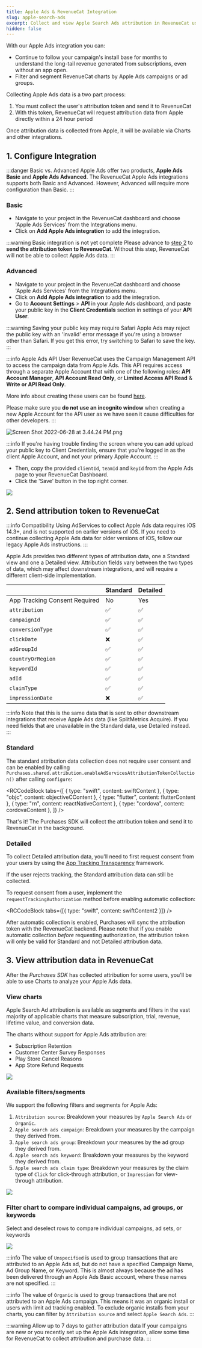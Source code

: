 ```yaml
---
title: Apple Ads & RevenueCat Integration
slug: apple-search-ads
excerpt: Collect and view Apple Search Ads attribution in RevenueCat using AdServices
hidden: false
---
```


With our Apple Ads integration you can:

- Continue to follow your campaign's install base for months to understand the long-tail revenue generated from subscriptions, even without an app open.
- Filter and segment RevenueCat charts by Apple Ads campaigns or ad groups.

Collecting Apple Ads data is a two part process:

1. You must collect the user's attribution token and send it to RevenueCat
2. With this token, RevenueCat will request attribution data from Apple directly within a 24 hour period

Once attribution data is collected from Apple, it will be available via Charts and other integrations.

## 1. Configure Integration

:::danger Basic vs. Advanced
Apple Ads offer two products, **Apple Ads Basic** and **Apple Ads Advanced**. The RevenueCat Apple Ads integrations supports both Basic and Advanced. However, Advanced will require more configuration than Basic.
:::

### Basic

- Navigate to your project in the RevenueCat dashboard and choose 'Apple Ads Services' from the Integrations menu.
- Click on **Add Apple Ads integration** to add the integration.

:::warning Basic integration is not yet complete
Please advance to [step 2](/integrations/attribution/apple-search-ads#2-send-attribution-token-to-revenuecat) to **send the attribution token to RevenueCat**. Without this step, RevenueCat will not be able to collect Apple Ads data.
:::

### Advanced

- Navigate to your project in the RevenueCat dashboard and choose 'Apple Ads Services' from the Integrations menu.
- Click on **Add Apple Ads integration** to add the integration.
- Go to **Account Settings** > **API** in your Apple Ads dashboard, and paste your public key in the **Client Credentials** section in settings of your **API User**.

:::warning Saving your public key may require Safari
Apple Ads may reject the public key with an 'invalid' error message if you're using a browser other than Safari. If you get this error, try switching to Safari to save the key.
:::

:::info Apple Ads API User
RevenueCat uses the Campaign Management API to access the campaign data from Apple Ads. This API requires access through a separate Apple Account that with one of the following roles: **API Account Manager**, **API Account Read Only**, or **Limited Access API Read** & **Write or API Read Only**.

More info about creating these users can be found [here](https://searchads.apple.com/help/campaigns/0022-use-the-campaign-management-api).

Please make sure you **do not use an incognito window** when creating a new Apple Account for the API user as we have seen it cause difficulties for other developers.
:::

![Screen Shot 2022-06-28 at 3.44.24 PM.png](/docs_images/integrations/attribution/apple-search-ads/apple-search-ads-api-user.png)

:::info
If you're having trouble finding the screen where you can add upload your public key to Client Credentials, ensure that you're logged in as the client Apple Account, and not your primary Apple Account.
:::

- Then, copy the provided `clientId`, `teamId` and `keyId` from the Apple Ads page to your RevenueCat Dashboard.
- Click the 'Save' button in the top right corner.

![](/docs_images/integrations/attribution/apple-search-ads/apple-search-ads-integration-setup.png)

## 2. Send attribution token to RevenueCat

:::info Compatibility
Using AdServices to collect Apple Ads data requires iOS 14.3+, and is not supported on earlier versions of iOS. If you need to continue collecting Apple Ads data for older versions of iOS, follow our legacy Apple Ads instructions.
:::

Apple Ads provides two different types of attribution data, one a Standard view and one a Detailed view. Attribution fields vary between the two types of data, which may affect downstream integrations, and will require a different client-side implementation.

|                               | Standard | Detailed |
| :---------------------------- | :------- | :------- |
| App Tracking Consent Required | No       | Yes      |
| `attribution`                 | ✅       | ✅       |
| `campaignId`                  | ✅       | ✅       |
| `conversionType`              | ✅       | ✅       |
| `clickDate`                   | ❌       | ✅       |
| `adGroupId`                   | ✅       | ✅       |
| `countryOrRegion`             | ✅       | ✅       |
| `keywordId`                   | ✅       | ✅       |
| `adId`                        | ✅       | ✅       |
| `claimType`                   | ✅       | ✅       |
| `impressionDate`              | ❌       | ✅       |

:::info
Note that this is the same data that is sent to other downstream integrations that receive Apple Ads data (like SplitMetrics Acquire). If you need fields that are unavailable in the Standard data, use Detailed instead.
:::

### Standard

The standard attribution data collection does not require user consent and can be enabled by calling `Purchases.shared.attribution.enableAdServicesAttributionTokenCollection()` after calling `configure`:


<RCCodeBlock
  tabs={[
    { type: "swift", content: swiftContent },
    { type: "objc", content: objectiveCContent },
    { type: "flutter", content: flutterContent },
    { type: "rn", content: reactNativeContent },
    { type: "cordova", content: cordovaContent },
  ]}
/>

That's it! The Purchases SDK will collect the attribution token and send it to RevenueCat in the background.

### Detailed

To collect Detailed attribution data, you'll need to first request consent from your users by using the [App Tracking Transparency](https://developer.apple.com/documentation/apptrackingtransparency) framework.

If the user rejects tracking, the Standard attribution data can still be collected.

To request consent from a user, implement the `requestTrackingAuthorization` method before enabling automatic collection:


<RCCodeBlock tabs={[{ type: "swift", content: swiftContent2 }]} />

After automatic collection is enabled, Purchases will sync the attribution token with the RevenueCat backend. Please note that if you enable automatic collection _before_ requesting authorization, the attribution token will only be valid for Standard and not Detailed attribution data.

## 3. View attribution data in RevenueCat

After the _Purchases SDK_ has collected attribution for some users, you'll be able to use Charts to analyze your Apple Ads data.

### View charts

Apple Search Ad attribution is available as segments and filters in the vast majority of applicable charts that measure subscription, trial, revenue, lifetime value, and conversion data.

The charts without support for Apple Ads attribution are:

- Subscription Retention
- Customer Center Survey Responses
- Play Store Cancel Reasons
- App Store Refund Requests

![](/docs_images/integrations/attribution/apple-search-ads/attribution-source-in-charts.png)

### Available filters/segments

We support the following filters and segments for Apple Ads:

1. `Attribution source`: Breakdown your measures by `Apple Search Ads` or `Organic`.
2. `Apple search ads campaign`: Breakdown your measures by the campaign they derived from.
3. `Apple search ads group`: Breakdown your measures by the ad group they derived from.
4. `Apple search ads keyword`: Breakdown your measures by the keyword they derived from.
5. `Apple search ads claim type`: Breakdown your measures by the claim type of `Click` for click-through attribution, or `Impression` for view-through attribution.

![](/docs_images/integrations/attribution/apple-search-ads/apple-search-ads-filters-segments.png)

### Filter chart to compare individual campaigns, ad groups, or keywords

Select and deselect rows to compare individual campaigns, ad sets, or keywords

![](/docs_images/integrations/attribution/apple-search-ads/asa-rows.png)

:::info
The value of `Unspecified` is used to group transactions that are attributed to an Apple Ads ad, but do not have a specified Campaign Name, Ad Group Name, or Keyword. This is almost always because the ad has been delivered through an Apple Ads Basic account, where these names are not specified.
:::

:::info
The value of `Organic` is used to group transactions that are not attributed to an Apple Ads campaign. This means it was an organic install or users with limit ad tracking enabled. To exclude organic installs from your charts, you can filter by `Attribution source` and select `Apple Search Ads`.
:::

:::warning Allow up to 7 days to gather attribution data
If your campaigns are new or you recently set up the Apple Ads integration, allow some time for RevenueCat to collect attribution and purchase data.
:::
